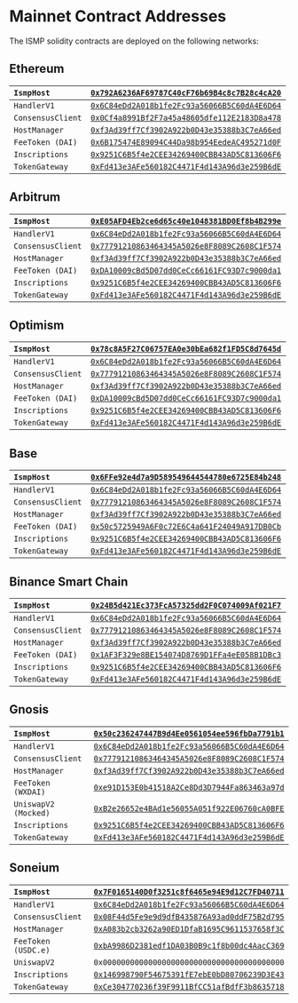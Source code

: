 # Mainnet Contract Addresses

The ISMP solidity contracts are deployed on the following networks:

## Ethereum

| `IsmpHost` | [`0x792A6236AF69787C40cF76b69B4c8c7B28c4cA20`](https://etherscan.io/address/0x792A6236AF69787C40cF76b69B4c8c7B28c4cA20) |
|:------------|:-----|
| `HandlerV1` | [`0x6C84eDd2A018b1fe2Fc93a56066B5C60dA4E6D64`](https://etherscan.io/address/0x6C84eDd2A018b1fe2Fc93a56066B5C60dA4E6D64) |
| `ConsensusClient` | [`0x0Cf4a8991Bf2F7a45a48605dfe112E2183D8a478`](https://etherscan.io/address/0x0Cf4a8991Bf2F7a45a48605dfe112E2183D8a478) |
| `HostManager` | [`0xf3Ad39ff7Cf3902A922b0D43e35388b3C7eA66ed`](https://etherscan.io/address/0xf3Ad39ff7Cf3902A922b0D43e35388b3C7eA66ed) |
| `FeeToken (DAI)` | [`0x6B175474E89094C44Da98b954EedeAC495271d0F`](https://etherscan.io/address/0x6B175474E89094C44Da98b954EedeAC495271d0F) |
| `Inscriptions` | [`0x9251C6B5f4e2CEE34269400CBB43AD5C813606F6`](https://etherscan.io/address/0x9251C6B5f4e2CEE34269400CBB43AD5C813606F6) |
| `TokenGateway` | [`0xFd413e3AFe560182C4471F4d143A96d3e259B6dE`](https://etherscan.io/address/0xFd413e3AFe560182C4471F4d143A96d3e259B6dE) |

## Arbitrum


| `IsmpHost` | [`0xE05AFD4Eb2ce6d65c40e1048381BD0Ef8b4B299e`](https://arbiscan.io/address/0xE05AFD4Eb2ce6d65c40e1048381BD0Ef8b4B299e) |
|:------------|:-----|
| `HandlerV1` | [`0x6C84eDd2A018b1fe2Fc93a56066B5C60dA4E6D64`](https://arbiscan.io/address/0x6C84eDd2A018b1fe2Fc93a56066B5C60dA4E6D64) |
| `ConsensusClient` | [`0x77791210863464345A5026e8F8089C2608C1F574`](https://arbiscan.io/address/0x77791210863464345A5026e8F8089C2608C1F574) |
| `HostManager` | [`0xf3Ad39ff7Cf3902A922b0D43e35388b3C7eA66ed`](https://arbiscan.io/address/0xf3Ad39ff7Cf3902A922b0D43e35388b3C7eA66ed) |
| `FeeToken (DAI)` | [`0xDA10009cBd5D07dd0CeCc66161FC93D7c9000da1`](https://arbiscan.io/address/0xDA10009cBd5D07dd0CeCc66161FC93D7c9000da1) |
| `Inscriptions` | [`0x9251C6B5f4e2CEE34269400CBB43AD5C813606F6`](https://arbiscan.io/address/0x9251C6B5f4e2CEE34269400CBB43AD5C813606F6) |
| `TokenGateway` | [`0xFd413e3AFe560182C4471F4d143A96d3e259B6dE`](https://arbiscan.io/address/0xFd413e3AFe560182C4471F4d143A96d3e259B6dE) |

## Optimism


| `IsmpHost` | [`0x78c8A5F27C06757EA0e30bEa682f1FD5C8d7645d`](https://optimistic.etherscan.io/address/0x78c8A5F27C06757EA0e30bEa682f1FD5C8d7645d) |
|:------------|:-----|
| `HandlerV1` | [`0x6C84eDd2A018b1fe2Fc93a56066B5C60dA4E6D64`](https://optimistic.etherscan.io/address/0x6C84eDd2A018b1fe2Fc93a56066B5C60dA4E6D64) |
| `ConsensusClient` | [`0x77791210863464345A5026e8F8089C2608C1F574`](https://optimistic.etherscan.io/address/0x77791210863464345A5026e8F8089C2608C1F574) |
| `HostManager` | [`0xf3Ad39ff7Cf3902A922b0D43e35388b3C7eA66ed`](https://optimistic.etherscan.io/address/0xf3Ad39ff7Cf3902A922b0D43e35388b3C7eA66ed) |
| `FeeToken (DAI)` | [`0xDA10009cBd5D07dd0CeCc66161FC93D7c9000da1`](https://optimistic.etherscan.io/address/0xDA10009cBd5D07dd0CeCc66161FC93D7c9000da1) |
| `Inscriptions` | [`0x9251C6B5f4e2CEE34269400CBB43AD5C813606F6`](https://optimistic.etherscan.io/address/0x9251C6B5f4e2CEE34269400CBB43AD5C813606F6) |
| `TokenGateway` | [`0xFd413e3AFe560182C4471F4d143A96d3e259B6dE`](https://optimistic.etherscan.io/address/0xFd413e3AFe560182C4471F4d143A96d3e259B6dE) |

## Base


| `IsmpHost` | [`0x6FFe92e4d7a9D589549644544780e6725E84b248`](https://basescan.org/address/0x6FFe92e4d7a9D589549644544780e6725E84b248) |
|:------------|:-----|
| `HandlerV1` | [`0x6C84eDd2A018b1fe2Fc93a56066B5C60dA4E6D64`](https://basescan.org/address/0x6C84eDd2A018b1fe2Fc93a56066B5C60dA4E6D64) |
| `ConsensusClient` | [`0x77791210863464345A5026e8F8089C2608C1F574`](https://basescan.org/address/0x77791210863464345A5026e8F8089C2608C1F574) |
| `HostManager` | [`0xf3Ad39ff7Cf3902A922b0D43e35388b3C7eA66ed`](https://basescan.org/address/0xf3Ad39ff7Cf3902A922b0D43e35388b3C7eA66ed) |
| `FeeToken (DAI)` | [`0x50c5725949A6F0c72E6C4a641F24049A917DB0Cb`](https://basescan.org/address/0x50c5725949A6F0c72E6C4a641F24049A917DB0Cb) |
| `Inscriptions` | [`0x9251C6B5f4e2CEE34269400CBB43AD5C813606F6`](https://basescan.org/address/0x9251C6B5f4e2CEE34269400CBB43AD5C813606F6) |
| `TokenGateway` | [`0xFd413e3AFe560182C4471F4d143A96d3e259B6dE`](https://basescan.org/address/0xFd413e3AFe560182C4471F4d143A96d3e259B6dE) |

## Binance Smart Chain


| `IsmpHost` | [`0x24B5d421Ec373FcA57325dd2F0C074009Af021F7`](https://bscscan.com/address/0x24B5d421Ec373FcA57325dd2F0C074009Af021F7) |
|:------------|:-----|
| `HandlerV1` | [`0x6C84eDd2A018b1fe2Fc93a56066B5C60dA4E6D64`](https://bscscan.com/address/0x6C84eDd2A018b1fe2Fc93a56066B5C60dA4E6D64) |
| `ConsensusClient` | [`0x77791210863464345A5026e8F8089C2608C1F574`](https://bscscan.com/address/0x77791210863464345A5026e8F8089C2608C1F574) |
| `HostManager` | [`0xf3Ad39ff7Cf3902A922b0D43e35388b3C7eA66ed`](https://bscscan.com/address/0xf3Ad39ff7Cf3902A922b0D43e35388b3C7eA66ed) |
| `FeeToken (DAI)` | [`0x1AF3F329e8BE154074D8769D1FFa4eE058B1DBc3`](https://bscscan.com/address/0x1AF3F329e8BE154074D8769D1FFa4eE058B1DBc3) |
| `Inscriptions` | [`0x9251C6B5f4e2CEE34269400CBB43AD5C813606F6`](https://bscscan.com/address/0x9251C6B5f4e2CEE34269400CBB43AD5C813606F6) |
| `TokenGateway` | [`0xFd413e3AFe560182C4471F4d143A96d3e259B6dE`](https://bscscan.com/address/0xFd413e3AFe560182C4471F4d143A96d3e259B6dE) |


## Gnosis


| `IsmpHost` | [`0x50c236247447B9d4Ee0561054ee596fbDa7791b1`](https://gnosisscan.io/address/0x50c236247447B9d4Ee0561054ee596fbDa7791b1) |
|:------------|:-----|
| `HandlerV1` | [`0x6C84eDd2A018b1fe2Fc93a56066B5C60dA4E6D64`](https://gnosisscan.io/address/0x6C84eDd2A018b1fe2Fc93a56066B5C60dA4E6D64) |
| `ConsensusClient` | [`0x77791210863464345A5026e8F8089C2608C1F574`](https://gnosisscan.io/address/0x77791210863464345A5026e8F8089C2608C1F574) |
| `HostManager` | [`0xf3Ad39ff7Cf3902A922b0D43e35388b3C7eA66ed`](https://gnosisscan.io/address/0xf3Ad39ff7Cf3902A922b0D43e35388b3C7eA66ed) |
| `FeeToken (WXDAI)` | [`0xe91D153E0b41518A2Ce8Dd3D7944Fa863463a97d`](https://gnosisscan.io/address/0xe91D153E0b41518A2Ce8Dd3D7944Fa863463a97d) |
| `UniswapV2 (Mocked)` | [`0xB2e26652e4BAd1e56055A051f922E06760cA0BFE`](https://gnosisscan.io/address/0xB2e26652e4BAd1e56055A051f922E06760cA0BFE) |
| `Inscriptions` | [`0x9251C6B5f4e2CEE34269400CBB43AD5C813606F6`](https://gnosisscan.io/address/0x9251C6B5f4e2CEE34269400CBB43AD5C813606F6) |
| `TokenGateway` | [`0xFd413e3AFe560182C4471F4d143A96d3e259B6dE`](https://gnosisscan.io/address/0xFd413e3AFe560182C4471F4d143A96d3e259B6dE) |


## Soneium


| `IsmpHost` | [`0x7F0165140D0f3251c8f6465e94E9d12C7FD40711`](https://soneium.blockscout.com/address/0x7F0165140D0f3251c8f6465e94E9d12C7FD40711) |
|:------------|:-----|
| `HandlerV1` | [`0x6C84eDd2A018b1fe2Fc93a56066B5C60dA4E6D64`](https://soneium.blockscout.com/address/0x6C84eDd2A018b1fe2Fc93a56066B5C60dA4E6D64) |
| `ConsensusClient` | [`0x08F44d5Fe9e9d9dfB435876A93ad0ddF75B2d795`](https://soneium.blockscout.com/address/0x08F44d5Fe9e9d9dfB435876A93ad0ddF75B2d795) |
| `HostManager` | [`0xA083b2cb3262a90ED1DfaB1695C9611537658f3C`](https://soneium.blockscout.com/address/0xA083b2cb3262a90ED1DfaB1695C9611537658f3C) |
| `FeeToken (USDC.e)` | [`0xbA9986D2381edf1DA03B0B9c1f8b00dc4AacC369`](https://soneium.blockscout.com/address/0xbA9986D2381edf1DA03B0B9c1f8b00dc4AacC369) |
| `UniswapV2` | `0x0000000000000000000000000000000000000000` |
| `Inscriptions` | [`0x146998790F54675391fE7ebE0bD80706239D3E43`](https://soneium.blockscout.com/address/0x146998790F54675391fE7ebE0bD80706239D3E43) |
| `TokenGateway` | [`0xCe304770236f39F9911BfCC51afBdfF3b8635718`](https://soneium.blockscout.com/address/0xCe304770236f39F9911BfCC51afBdfF3b8635718) |

